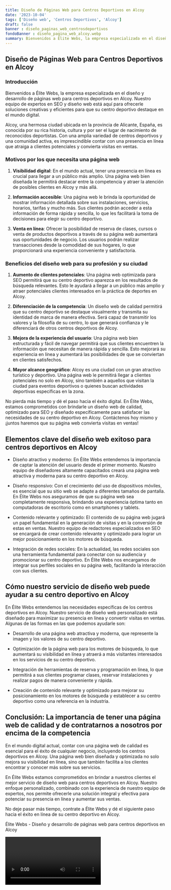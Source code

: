 ```yaml
---
title: Diseño de Páginas Web para Centros Deportivos en Alcoy
date: '2023-10-04'
tags: ['Diseño web', 'Centros Deportivos', 'Alcoy']
draft: false
banner : diseño_paginas_web_centrosdeportivos
fondoBanner : diseño_pagina_web_alcoy.webp
summary: Bienvenidos a Élite Webs, la empresa especializada en el diseño y desarrollo de páginas web para centros deportivos en Alcoy. Nuestro equipo de expertos en SEO y diseño web está aquí para ofrecerle soluciones creativas y eficientes para que su centro deportivo destaque en el mundo digital.
---
```


## Diseño de Páginas Web para Centros Deportivos en Alcoy

### Introducción

Bienvenidos a Élite Webs, la empresa especializada en el diseño y desarrollo de páginas web para centros deportivos en Alcoy. Nuestro equipo de expertos en SEO y diseño web está aquí para ofrecerle soluciones creativas y eficientes para que su centro deportivo destaque en el mundo digital.

Alcoy, una hermosa ciudad ubicada en la provincia de Alicante, España, es conocida por su rica historia, cultura y por ser el lugar de nacimiento de reconocidos deportistas. Con una amplia variedad de centros deportivos y una comunidad activa, es imprescindible contar con una presencia en línea que atraiga a clientes potenciales y convierta visitas en ventas.

### Motivos por los que necesita una página web

1. **Visibilidad digital**: En el mundo actual, tener una presencia en línea es crucial para llegar a un público más amplio. Una página web bien diseñada le permitirá destacar entre la competencia y atraer la atención de posibles clientes en Alcoy y más allá.

2. **Información accesible**: Una página web le brinda la oportunidad de mostrar información detallada sobre sus instalaciones, servicios, horarios, tarifas y mucho más. Sus clientes podrán acceder a esta información de forma rápida y sencilla, lo que les facilitará la toma de decisiones para elegir su centro deportivo.

3. **Venta en línea**: Ofrecer la posibilidad de reserva de clases, cursos o venta de productos deportivos a través de su página web aumentará sus oportunidades de negocio. Los usuarios podrán realizar transacciones desde la comodidad de sus hogares, lo que proporcionará una experiencia conveniente y satisfactoria.

### Beneficios del diseño web para su profesión y su ciudad

1. **Aumento de clientes potenciales**: Una página web optimizada para SEO permitirá que su centro deportivo aparezca en los resultados de búsqueda relevantes. Esto le ayudará a llegar a un público más amplio y atraer potenciales clientes interesados en la práctica de deportes en Alcoy.

2. **Diferenciación de la competencia**: Un diseño web de calidad permitirá que su centro deportivo se destaque visualmente y transmita su identidad de marca de manera efectiva. Será capaz de transmitir los valores y la filosofía de su centro, lo que generará confianza y le diferenciará de otros centros deportivos de Alcoy.

3. **Mejora de la experiencia del usuario**: Una página web bien estructurada y fácil de navegar permitirá que sus clientes encuentren la información que necesitan de manera rápida y sencilla. Esto mejorará su experiencia en línea y aumentará las posibilidades de que se conviertan en clientes satisfechos.

4. **Mayor alcance geográfico**: Alcoy es una ciudad con un gran atractivo turístico y deportivo. Una página web le permitirá llegar a clientes potenciales no solo en Alcoy, sino también a aquellos que visitan la ciudad para eventos deportivos o quienes buscan actividades deportivas específicas en la zona.

No pierda más tiempo y dé el paso hacia el éxito digital. En Élite Webs, estamos comprometidos con brindarle un diseño web de calidad, optimizado para SEO y diseñado específicamente para satisfacer las necesidades de su centro deportivo en Alcoy. Contáctenos hoy mismo y ¡juntos haremos que su página web convierta visitas en ventas!

<GifSeo />

<Cta />

## Elementos clave del diseño web exitoso para centros deportivos en Alcoy

- Diseño atractivo y moderno: En Élite Webs entendemos la importancia de captar la atención del usuario desde el primer momento. Nuestro equipo de diseñadores altamente capacitados creará una página web atractiva y moderna para su centro deportivo en Alcoy. 

- Diseño responsivo: Con el crecimiento del uso de dispositivos móviles, es esencial que su sitio web se adapte a diferentes tamaños de pantalla. En Élite Webs nos aseguramos de que su página web sea completamente responsiva, brindando una experiencia óptima tanto en computadoras de escritorio como en smartphones y tablets.

- Contenido relevante y optimizado: El contenido de su página web jugará un papel fundamental en la generación de visitas y en la conversión de estas en ventas. Nuestro equipo de redactores especializados en SEO se encargará de crear contenido relevante y optimizado para lograr un mejor posicionamiento en los motores de búsqueda.

- Integración de redes sociales: En la actualidad, las redes sociales son una herramienta fundamental para conectar con su audiencia y promocionar su centro deportivo. En Élite Webs nos encargamos de integrar sus perfiles sociales en su página web, facilitando la interacción con sus clientes.

## Cómo nuestro servicio de diseño web puede ayudar a su centro deportivo en Alcoy

En Élite Webs entendemos las necesidades específicas de los centros deportivos en Alcoy. Nuestro servicio de diseño web personalizado está diseñado para maximizar su presencia en línea y convertir visitas en ventas. Algunas de las formas en las que podemos ayudarle son:

- Desarrollo de una página web atractiva y moderna, que represente la imagen y los valores de su centro deportivo.

- Optimización de la página web para los motores de búsqueda, lo que aumentará su visibilidad en línea y atraerá a más visitantes interesados en los servicios de su centro deportivo.

- Integración de herramientas de reserva y programación en línea, lo que permitirá a sus clientes programar clases, reservar instalaciones y realizar pagos de manera conveniente y rápida.

- Creación de contenido relevante y optimizado para mejorar su posicionamiento en los motores de búsqueda y establecer a su centro deportivo como una referencia en la industria.

## Conclusión: La importancia de tener una página web de calidad y de contratarnos a nosotros por encima de la competencia

En el mundo digital actual, contar con una página web de calidad es esencial para el éxito de cualquier negocio, incluyendo los centros deportivos en Alcoy. Una página web bien diseñada y optimizada no solo mejora su visibilidad en línea, sino que también facilita a los clientes encontrar y conocer más sobre sus servicios.

En Élite Webs estamos comprometidos en brindar a nuestros clientes el mejor servicio de diseño web para centros deportivos en Alcoy. Nuestro enfoque personalizado, combinado con la experiencia de nuestro equipo de expertos, nos permite ofrecerle una solución integral y efectiva para potenciar su presencia en línea y aumentar sus ventas.

No deje pasar más tiempo, contrate a Élite Webs y dé el siguiente paso hacia el éxito en línea de su centro deportivo en Alcoy.

Élite Webs - Diseño y desarrollo de páginas web para centros deportivos en Alcoy

<Video />

<CtaBot job='Centros Deportivos' city='Alcoy'/>

<Gmaps query='Alcoy+españa+maps' />